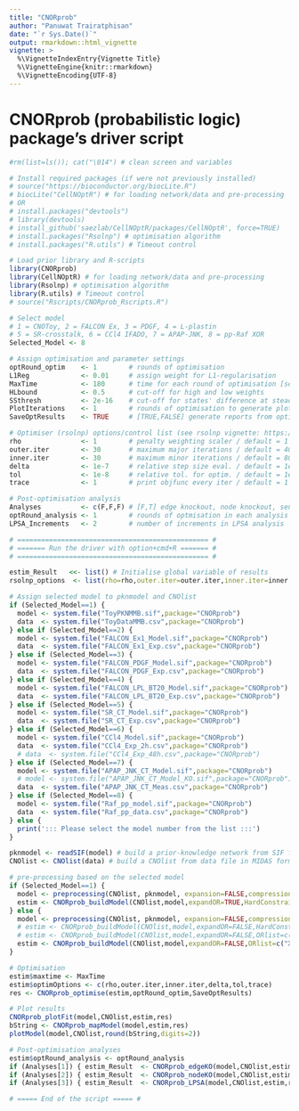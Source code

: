 ```yaml
---
title: "CNORprob"
author: "Panuwat Trairatphisan"
date: "`r Sys.Date()`"
output: rmarkdown::html_vignette
vignette: >
  %\VignetteIndexEntry{Vignette Title}
  %\VignetteEngine{knitr::rmarkdown}
  %\VignetteEncoding{UTF-8}
---
```



# CNORprob (probabilistic logic) package's driver script

```r

#rm(list=ls()); cat("\014") # clean screen and variables 

# Install required packages (if were not previously installed)
# source("https://bioconductor.org/biocLite.R") 
# biocLite("CellNOptR") # for loading network/data and pre-processing
# OR
# install.packages("devtools")
# library(devtools)
# install_github('saezlab/CellNOptR/packages/CellNOptR', force=TRUE)
# install.packages("Rsolnp") # optimisation algorithm
# install.packages("R.utils") # Timeout control

# Load prior library and R-scripts
library(CNORprob)
library(CellNOptR) # for loading network/data and pre-processing
library(Rsolnp) # optimisation algorithm
library(R.utils) # Timeout control
# source("Rscripts/CNORprob_Rscripts.R")

# Select model
# 1 = CNOToy, 2 = FALCON Ex, 3 = PDGF, 4 = L-plastin
# 5 = SR-crosstalk, 6 = CCl4 IFADO, 7 = APAP-JNK, 8 = pp-Raf XOR
Selected_Model <- 8

# Assign optimisation and parameter settings
optRound_optim    <- 1        # rounds of optimisation
L1Reg             <- 0.01     # assign weight for L1-regularisation
MaxTime           <- 180      # time for each round of optimisation [seconds]
HLbound           <- 0.5      # cut-off for high and low weights
SSthresh          <- 2e-16    # cut-off for states' difference at steady-state
PlotIterations    <- 1        # rounds of optimisation to generate plots
SaveOptResults    <- TRUE     # [TRUE,FALSE] generate reports from optimisation

# Optimiser (rsolnp) options/control list (see rsolnp vignette: https://cran.r-project.org/web/packages/Rsolnp/Rsolnp.pdf)
rho               <- 1        # penalty weighting scaler / default = 1
outer.iter        <- 30       # maximum major iterations / default = 400
inner.iter        <- 30       # maximum minor iterations / default = 800
delta             <- 1e-7     # relative step size eval. / default = 1e-7
tol               <- 1e-8     # relative tol. for optim. / default = 1e-8
trace             <- 1        # print objfunc every iter / default = 1

# Post-optimisation analysis
Analyses          <- c(F,F,F) # [F,T] edge knockout, node knockout, sensitivity analysis
optRound_analysis <- 1        # rounds of optmisation in each analysis
LPSA_Increments   <- 2        # number of increments in LPSA analysis

# ================================================ # 
# ======= Run the driver with option+cmd+R ======= #
# ================================================ # 

estim_Result   <<- list() # Initialise global variable of results
rsolnp_options  <- list(rho=rho,outer.iter=outer.iter,inner.iter=inner.iter,delta=delta,tol=tol,trace=trace) # Collapase optimisation options

# Assign selected model to pknmodel and CNOlist
if (Selected_Model==1) {
  model <- system.file("ToyPKNMMB.sif",package="CNORprob")
  data  <- system.file("ToyDataMMB.csv",package="CNORprob")
} else if (Selected_Model==2) {
  model <- system.file("FALCON_Ex1_Model.sif",package="CNORprob")
  data  <- system.file("FALCON_Ex1_Exp.csv",package="CNORprob")
} else if (Selected_Model==3) {
  model <- system.file("FALCON_PDGF_Model.sif",package="CNORprob")
  data  <- system.file("FALCON_PDGF_Exp.csv",package="CNORprob")
} else if (Selected_Model==4) {
  model <- system.file("FALCON_LPL_BT20_Model.sif",package="CNORprob")
  data  <- system.file("FALCON_LPL_BT20_Exp.csv",package="CNORprob")
} else if (Selected_Model==5) {
  model <- system.file("SR_CT_Model.sif",package="CNORprob")
  data  <- system.file("SR_CT_Exp.csv",package="CNORprob")
} else if (Selected_Model==6) {
  model <- system.file("CCl4_Model.sif",package="CNORprob")
  data  <- system.file("CCl4_Exp_2h.csv",package="CNORprob")
  # data  <- system.file("CCl4_Exp_48h.csv",package="CNORprob")
} else if (Selected_Model==7) {
  model <- system.file("APAP_JNK_CT_Model.sif",package="CNORprob")
  # model <- system.file("APAP_JNK_CT_Model_KO.sif",package="CNORprob")
  data  <- system.file("APAP_JNK_CT_Meas.csv",package="CNORprob")
} else if (Selected_Model==8) {
  model <- system.file("Raf_pp_model.sif",package="CNORprob")
  data  <- system.file("Raf_pp_data.csv",package="CNORprob")
} else {
  print('::: Please select the model number from the list :::')
}

pknmodel <- readSIF(model) # build a prior-knowledge network from SIF file
CNOlist <- CNOlist(data) # build a CNOlist from data file in MIDAS format

# pre-processing based on the selected model
if (Selected_Model==1) {
  model <- preprocessing(CNOlist, pknmodel, expansion=FALSE,compression=TRUE, cutNONC=TRUE, verbose=FALSE)
  estim <- CNORprob_buildModel(CNOlist,model,expandOR=TRUE,HardConstraint=FALSE,Force=FALSE,L1Reg=L1Reg,HLbound=HLbound,SSthresh=SSthresh,PlotIterations=PlotIterations,rsolnp_options=rsolnp_options)
} else {
  model <- preprocessing(CNOlist, pknmodel, expansion=FALSE,compression=FALSE, cutNONC=FALSE, verbose=FALSE)
  # estim <- CNORprob_buildModel(CNOlist,model,expandOR=FALSE,HardConstraint=TRUE,Force=TRUE,L1Reg=L1Reg,HLbound=HLbound,SSthresh=SSthresh,PlotIterations=PlotIterations,rsolnp_options=rsolnp_options)
  # estim <- CNORprob_buildModel(CNOlist,model,expandOR=FALSE,ORlist=c("Grb2SOS_OR_GabSOS=GGSOS"),HardConstraint=TRUE,Force=TRUE,L1Reg=L1Reg,HLbound=HLbound,SSthresh=SSthresh,PlotIterations=PlotIterations,rsolnp_options=rsolnp_options)
  estim <- CNORprob_buildModel(CNOlist,model,expandOR=FALSE,ORlist=c("XOR1_OR_XOR2=MAPK"),HardConstraint=TRUE,Force=TRUE,L1Reg=L1Reg,HLbound=HLbound,SSthresh=SSthresh,PlotIterations=PlotIterations,rsolnp_options=rsolnp_options)
}

# Optimisation
estim$maxtime <- MaxTime
estim$optimOptions <- c(rho,outer.iter,inner.iter,delta,tol,trace)
res <- CNORprob_optimise(estim,optRound_optim,SaveOptResults)

# Plot results
CNORprob_plotFit(model,CNOlist,estim,res)
bString <- CNORprob_mapModel(model,estim,res)
plotModel(model,CNOlist,round(bString,digits=2))

# Post-optimisation analyses
estim$optRound_analysis <- optRound_analysis
if (Analyses[1]) { estim_Result  <- CNORprob_edgeKO(model,CNOlist,estim,res) }
if (Analyses[2]) { estim_Result  <- CNORprob_nodeKO(model,CNOlist,estim,res) }
if (Analyses[3]) { estim_Result  <- CNORprob_LPSA(model,CNOlist,estim,res,HLbound,LPSA_Increments) }

# ===== End of the script ===== #

```


